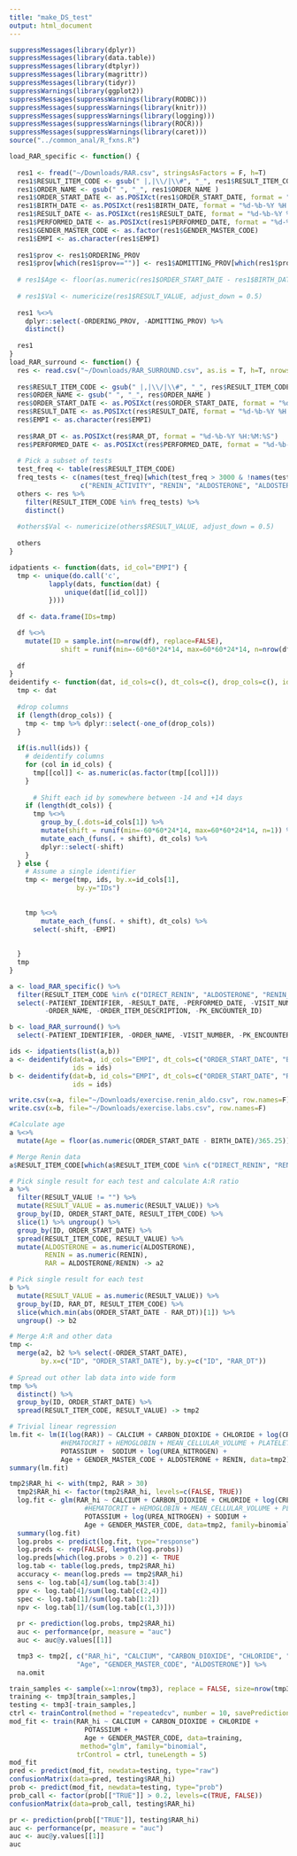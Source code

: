 ```yaml
---
title: "make_DS_test"
output: html_document
---
```


```r
suppressMessages(library(dplyr))
suppressMessages(library(data.table))
suppressMessages(library(dtplyr))
suppressMessages(library(magrittr))
suppressMessages(library(tidyr))
suppressWarnings(library(ggplot2))
suppressMessages(suppressWarnings(library(RODBC)))
suppressMessages(suppressWarnings(library(knitr)))
suppressMessages(suppressWarnings(library(logging)))
suppressMessages(suppressWarnings(library(ROCR)))
suppressMessages(suppressWarnings(library(caret)))
source("../common_anal/R_fxns.R")
```

```r
load_RAR_specific <- function() {
  
  res1 <- fread("~/Downloads/RAR.csv", stringsAsFactors = F, h=T)
  res1$RESULT_ITEM_CODE <- gsub(" |,|\\/|\\#", "_", res1$RESULT_ITEM_CODE )
  res1$ORDER_NAME <- gsub(" ", "_", res1$ORDER_NAME )
  res1$ORDER_START_DATE <- as.POSIXct(res1$ORDER_START_DATE, format = "%d-%b-%Y %H:%M:%S")
  res1$BIRTH_DATE <- as.POSIXct(res1$BIRTH_DATE, format = "%d-%b-%Y %H:%M:%S")
  res1$RESULT_DATE <- as.POSIXct(res1$RESULT_DATE, format = "%d-%b-%Y %H:%M:%S")
  res1$PERFORMED_DATE <- as.POSIXct(res1$PERFORMED_DATE, format = "%d-%b-%Y %H:%M:%S")
  res1$GENDER_MASTER_CODE <- as.factor(res1$GENDER_MASTER_CODE)
  res1$EMPI <- as.character(res1$EMPI)
  
  res1$prov <- res1$ORDERING_PROV
  res1$prov[which(res1$prov=="")] <- res1$ADMITTING_PROV[which(res1$prov=="")]
  
  # res1$Age <- floor(as.numeric(res1$ORDER_START_DATE - res1$BIRTH_DATE)/365.25)
  
  # res1$Val <- numericize(res1$RESULT_VALUE, adjust_down = 0.5)
  
  res1 %<>% 
    dplyr::select(-ORDERING_PROV, -ADMITTING_PROV) %>%
    distinct()
  
  res1
}
load_RAR_surround <- function() {
  res <- read.csv("~/Downloads/RAR_SURROUND.csv", as.is = T, h=T, nrows = Inf)
  
  res$RESULT_ITEM_CODE <- gsub(" |,|\\/|\\#", "_", res$RESULT_ITEM_CODE )
  res$ORDER_NAME <- gsub(" ", "_", res$ORDER_NAME )
  res$ORDER_START_DATE <- as.POSIXct(res$ORDER_START_DATE, format = "%d-%b-%Y %H:%M:%S")
  res$RESULT_DATE <- as.POSIXct(res$RESULT_DATE, format = "%d-%b-%Y %H:%M:%S")
  res$EMPI <- as.character(res$EMPI)
  
  res$RAR_DT <- as.POSIXct(res$RAR_DT, format = "%d-%b-%Y %H:%M:%S")
  res$PERFORMED_DATE <- as.POSIXct(res$PERFORMED_DATE, format = "%d-%b-%Y %H:%M:%S")
  
  # Pick a subset of tests
  test_freq <- table(res$RESULT_ITEM_CODE)
  freq_tests <- c(names(test_freq)[which(test_freq > 3000 & !names(test_freq) %in% c("GLUCOSE_POINT_OF_CARE", "ANION_GAP"))], 
                  c("RENIN_ACTIVITY", "RENIN", "ALDOSTERONE", "ALDOSTERONE_LC_MS_MS"))
  others <- res %>% 
    filter(RESULT_ITEM_CODE %in% freq_tests) %>%
    distinct()
  
  #others$Val <- numericize(others$RESULT_VALUE, adjust_down = 0.5)
  
  others
}

idpatients <- function(dats, id_col="EMPI") {
  tmp <- unique(do.call('c',
          lapply(dats, function(dat) {
              unique(dat[[id_col]])
          })))
  
  df <- data.frame(IDs=tmp)

  df %<>% 
    mutate(ID = sample.int(n=nrow(df), replace=FALSE),
             shift = runif(min=-60*60*24*14, max=60*60*24*14, n=nrow(df)))
  
  df
}
deidentify <- function(dat, id_cols=c(), dt_cols=c(), drop_cols=c(), ids=NULL) {
  tmp <- dat
  
  #drop columns
  if (length(drop_cols)) {
    tmp <- tmp %>% dplyr::select(-one_of(drop_cols))
  }
  
  if(is.null(ids)) {
    # deidentify columns
    for (col in id_cols) {
      tmp[[col]] <- as.numeric(as.factor(tmp[[col]]))
    }
  
      # Shift each id by somewhere between -14 and +14 days
    if (length(dt_cols)) {
      tmp %<>%
        group_by_(.dots=id_cols[1]) %>%
        mutate(shift = runif(min=-60*60*24*14, max=60*60*24*14, n=1)) %>%
        mutate_each_(funs(. + shift), dt_cols) %>%
        dplyr::select(-shift)
    }
  } else {
    # Assume a single identifier
    tmp <- merge(tmp, ids, by.x=id_cols[1],
                 by.y="IDs")
    
    
    tmp %<>%
        mutate_each_(funs(. + shift), dt_cols) %>%
      select(-shift, -EMPI)
    
    
  }
  tmp
}

```

```r

a <- load_RAR_specific() %>%
  filter(RESULT_ITEM_CODE %in% c("DIRECT_RENIN", "ALDOSTERONE", "RENIN_ACTIVITY", "RENIN")) %>%
  select(-PATIENT_IDENTIFIER, -RESULT_DATE, -PERFORMED_DATE, -VISIT_NUMBER, -ORDER_ITEM_CODE, -prov,
         -ORDER_NAME, -ORDER_ITEM_DESCRIPTION, -PK_ENCOUNTER_ID)

b <- load_RAR_surround() %>%
  select(-PATIENT_IDENTIFIER, -ORDER_NAME, -VISIT_NUMBER, -PK_ENCOUNTER_ID, -ORDER_ITEM_CODE, -ORDER_ITEM_DESCRIPTION, -RESULT_DATE, -PERFORMED_DATE, -DATE_DIFF)

ids <- idpatients(list(a,b))
a <- deidentify(dat=a, id_cols="EMPI", dt_cols=c("ORDER_START_DATE", "BIRTH_DATE"), 
                ids = ids)
b <- deidentify(dat=b, id_cols="EMPI", dt_cols=c("ORDER_START_DATE", "RAR_DT"), 
                ids = ids)

write.csv(x=a, file="~/Downloads/exercise.renin_aldo.csv", row.names=F)
write.csv(x=b, file="~/Downloads/exercise.labs.csv", row.names=F)

#Calculate age
a %<>% 
  mutate(Age = floor(as.numeric(ORDER_START_DATE - BIRTH_DATE)/365.25))

# Merge Renin data
a$RESULT_ITEM_CODE[which(a$RESULT_ITEM_CODE %in% c("DIRECT_RENIN", "RENIN_ACTIVITY", "RENIN"))] <- "RENIN"

# Pick single result for each test and calculate A:R ratio
a %>% 
  filter(RESULT_VALUE != "") %>%
  mutate(RESULT_VALUE = as.numeric(RESULT_VALUE)) %>%
  group_by(ID, ORDER_START_DATE, RESULT_ITEM_CODE) %>%
  slice(1) %>% ungroup() %>%
  group_by(ID, ORDER_START_DATE) %>%
  spread(RESULT_ITEM_CODE, RESULT_VALUE) %>%
  mutate(ALDOSTERONE = as.numeric(ALDOSTERONE),
         RENIN = as.numeric(RENIN),
         RAR = ALDOSTERONE/RENIN) -> a2

# Pick single result for each test
b %>%
  mutate(RESULT_VALUE = as.numeric(RESULT_VALUE)) %>%
  group_by(ID, RAR_DT, RESULT_ITEM_CODE) %>%
  slice(which.min(abs(ORDER_START_DATE - RAR_DT))[1]) %>%
  ungroup() -> b2

# Merge A:R and other data
tmp <- 
  merge(a2, b2 %>% select(-ORDER_START_DATE), 
        by.x=c("ID", "ORDER_START_DATE"), by.y=c("ID", "RAR_DT"))
  
# Spread out other lab data into wide form
tmp %>%
  distinct() %>%
  group_by(ID, ORDER_START_DATE) %>%
  spread(RESULT_ITEM_CODE, RESULT_VALUE) -> tmp2
```

```r

# Trivial linear regression
lm.fit <- lm(I(log(RAR)) ~ CALCIUM + CARBON_DIOXIDE + CHLORIDE + log(CREATININE) + log(GLUCOSE) +
             #HEMATOCRIT + HEMOGLOBIN + MEAN_CELLULAR_VOLUME + PLATELETS + WBC + log(RDW) + RED_BLOOD_CELLS +
             POTASSIUM +  SODIUM + log(UREA_NITROGEN) +
             Age + GENDER_MASTER_CODE + ALDOSTERONE + RENIN, data=tmp2)
summary(lm.fit)

tmp2$RAR_hi <- with(tmp2, RAR > 30)
  tmp2$RAR_hi <- factor(tmp2$RAR_hi, levels=c(FALSE, TRUE))
  log.fit <- glm(RAR_hi ~ CALCIUM + CARBON_DIOXIDE + CHLORIDE + log(CREATININE) + log(GLUCOSE) +
                   #HEMATOCRIT + HEMOGLOBIN + MEAN_CELLULAR_VOLUME + PLATELETS + WBC + log(RDW) + RED_BLOOD_CELLS +
                   POTASSIUM + log(UREA_NITROGEN) + SODIUM +
                   Age + GENDER_MASTER_CODE, data=tmp2, family=binomial, na.action=na.exclude)
  summary(log.fit)
  log.probs <- predict(log.fit, type="response")
  log.preds <- rep(FALSE, length(log.probs))
  log.preds[which(log.probs > 0.2)] <- TRUE
  log.tab <- table(log.preds, tmp2$RAR_hi)
  accuracy <- mean(log.preds == tmp2$RAR_hi)
  sens <- log.tab[4]/sum(log.tab[3:4])
  ppv <- log.tab[4]/sum(log.tab[c(2,4)])
  spec <- log.tab[1]/sum(log.tab[1:2])
  npv <- log.tab[1]/(sum(log.tab[c(1,3)]))
  
  pr <- prediction(log.probs, tmp2$RAR_hi)
  auc <- performance(pr, measure = "auc")
  auc <- auc@y.values[[1]]

  tmp3 <- tmp2[, c("RAR_hi", "CALCIUM", "CARBON_DIOXIDE", "CHLORIDE", "POTASSIUM",
                 "Age", "GENDER_MASTER_CODE", "ALDOSTERONE")] %>%
  na.omit

train_samples <- sample(x=1:nrow(tmp3), replace = FALSE, size=nrow(tmp3)*.8)
training <- tmp3[train_samples,]
testing <- tmp3[-train_samples,]
ctrl <- trainControl(method = "repeatedcv", number = 10, savePredictions = TRUE)
mod_fit <- train(RAR_hi ~ CALCIUM + CARBON_DIOXIDE + CHLORIDE +
                   POTASSIUM + 
                   Age + GENDER_MASTER_CODE, data=training,
                  method="glm", family="binomial",
                 trControl = ctrl, tuneLength = 5)
mod_fit
pred <- predict(mod_fit, newdata=testing, type="raw")
confusionMatrix(data=pred, testing$RAR_hi)
prob <- predict(mod_fit, newdata=testing, type="prob")
prob_call <- factor(prob[["TRUE"]] > 0.2, levels=c(TRUE, FALSE))
confusionMatrix(data=prob_call, testing$RAR_hi)

pr <- prediction(prob[["TRUE"]], testing$RAR_hi)
auc <- performance(pr, measure = "auc")
auc <- auc@y.values[[1]]
auc

```

